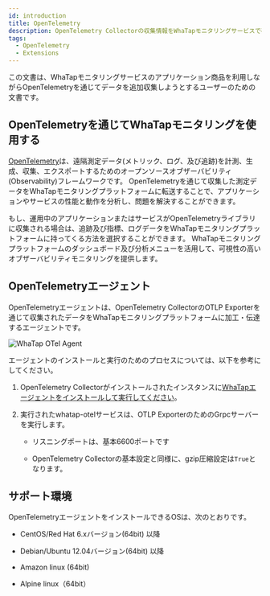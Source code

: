 ```yaml
---
id: introduction
title: OpenTelemetry
description: OpenTelemetry Collectorの収集情報をWhaTapモニタリングサービスで確認できる方法を案内します。
tags:
  - OpenTelemetry
  - Extensions
---
```


この文書は、WhaTapモニタリングサービスのアプリケーション商品を利用しながらOpenTelemetryを通じてデータを追加収集しようとするユーザーのための文書です。

## OpenTelemetryを通じてWhaTapモニタリングを使用する

[OpenTelemetry](https://opentelemetry.io/)は、遠隔測定データ(メトリック、ログ、及び追跡)を計測、生成、収集、エクスポートするためのオープンソースオブザーバビリティ(Observability)フレームワークです。 OpenTelemetryを通じて収集した測定データをWhaTapモニタリングプラットフォームに転送することで、アプリケーションやサービスの性能と動作を分析し、問題を解決することができます。

もし、運用中のアプリケーションまたはサービスがOpenTelemetryライブラリに収集される場合は、追跡及び指標、ログデータをWhaTapモニタリングプラットフォームに持ってくる方法を選択することができます。 WhaTapモニタリングプラットフォームのダッシュボード及び分析メニューを活用して、可視性の高いオブザーバビリティモニタリングを提供します。

## OpenTelemetryエージェント

OpenTelemetryエージェントは、OpenTelemetry CollectorのOTLP Exporterを通じて収集されたデータをWhaTapモニタリングプラットフォームに加工・伝達するエージェントです。 

![WhaTap OTel Agent](/img/otel/opentelemetry-overview.png)

エージェントのインストールと実行のためのプロセスについては、以下を参考にしてください。

1.  OpenTelemetry Collectorがインストールされたインスタンスに[WhaTapエージェントをインストールして実行してください](install-agent)。

2.  実行されたwhatap-otelサービスは、OTLP ExporterのためのGrpcサーバーを実行します。

    -   リスニングポートは、基本6600ポートです

    -   OpenTelemetry Collectorの基本設定と同様に、gzip圧縮設定は`True`となります。

## サポート環境

OpenTelemetryエージェントをインストールできるOSは、次のとおりです。

-   CentOS/Red Hat 6.xバージョン(64bit) 以降

-   Debian/Ubuntu 12.04バージョン(64bit) 以降

-   Amazon linux (64bit)

-   Alpine linux（64bit）
